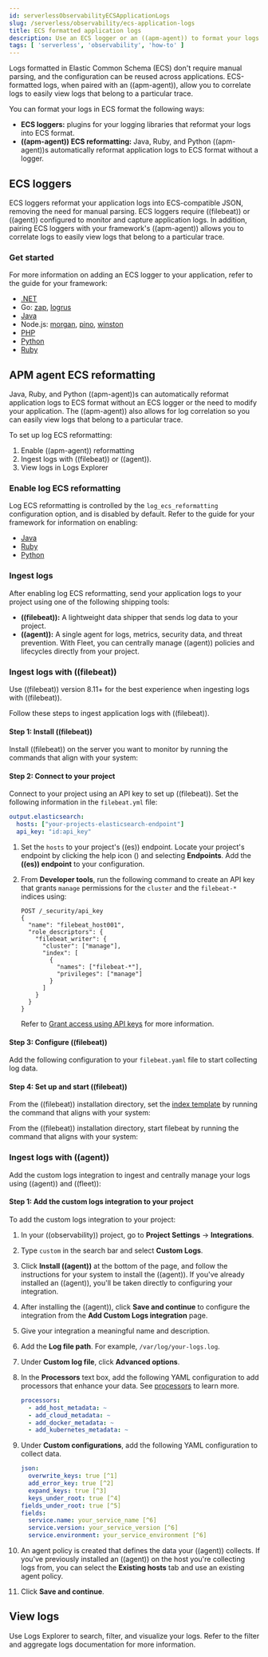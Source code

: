 ```yaml
---
id: serverlessObservabilityECSApplicationLogs
slug: /serverless/observability/ecs-application-logs
title: ECS formatted application logs
description: Use an ECS logger or an ((apm-agent)) to format your logs in ECS format.
tags: [ 'serverless', 'observability', 'how-to' ]
---
```


<p><DocBadge template="technical preview" /></p>


<div id="ecs-logging-logs"></div>

Logs formatted in Elastic Common Schema (ECS) don't require manual parsing, and the configuration can be reused across applications. ECS-formatted logs, when paired with an ((apm-agent)), allow you to correlate logs to easily view logs that belong to a particular trace.

You can format your logs in ECS format the following ways:
* <DocLink id="serverlessObservabilityECSApplicationLogs" section="ecs-loggers">**ECS loggers:**</DocLink> plugins for your logging libraries that reformat your logs into ECS format.
* <DocLink id="serverlessObservabilityECSApplicationLogs" section="apm-agent-ecs-reformatting">**((apm-agent)) ECS reformatting:**</DocLink> Java, Ruby, and Python ((apm-agent))s automatically reformat application logs to ECS format without a logger.

## ECS loggers

ECS loggers reformat your application logs into ECS-compatible JSON, removing the need for manual parsing.
ECS loggers require ((filebeat)) or ((agent)) configured to monitor and capture application logs.
In addition, pairing ECS loggers with your framework's ((apm-agent)) allows you to correlate logs to easily view logs that belong to a particular trace.

### Get started

For more information on adding an ECS logger to your application, refer to the guide for your framework:

* [.NET](((ecs-logging-dotnet-ref))/setup.html)
* Go: [zap](((ecs-logging-go-zap-ref))/setup.html), [logrus](((ecs-logging-go-logrus-ref))/setup.html)
* [Java](((ecs-logging-java-ref))/setup.html)
* Node.js: [morgan](((ecs-logging-nodejs-ref))/morgan.html), [pino](((ecs-logging-nodejs-ref))/pino.html), [winston](((ecs-logging-nodejs-ref))/winston.html)
* [PHP](((ecs-logging-php-ref))/setup.html)
* [Python](((ecs-logging-python-ref))/installation.html)
* [Ruby](((ecs-logging-ruby-ref))/setup.html)

<div id="reformatting-logs"></div>

## APM agent ECS reformatting

Java, Ruby, and Python ((apm-agent))s can automatically reformat application logs to ECS format without an ECS logger or the need to modify your application. The ((apm-agent)) also allows for log correlation so you can easily view logs that belong to a particular trace.

To set up log ECS reformatting:

1. <DocLink id="serverlessObservabilityECSApplicationLogs" section="enable-log-ecs-reformatting">Enable ((apm-agent)) reformatting</DocLink>
1. <DocLink id="serverlessObservabilityECSApplicationLogs" section="ingest-logs">Ingest logs with ((filebeat)) or ((agent)).</DocLink>
1. <DocLink id="serverlessObservabilityECSApplicationLogs" section="view-logs">View logs in Logs Explorer</DocLink>

### Enable log ECS reformatting

Log ECS reformatting is controlled by the `log_ecs_reformatting` configuration option, and is disabled by default. Refer to the guide for your framework for information on enabling:

* [Java](((apm-java-ref))/config-logging.html#config-log-ecs-reformatting)
* [Ruby](((apm-ruby-ref))/configuration.html#config-log-ecs-formatting)
* [Python](((apm-py-ref))/configuration.html#config-log_ecs_reformatting)

### Ingest logs

After enabling log ECS reformatting, send your application logs to your project using one of the following shipping tools:

* <DocLink id="serverlessObservabilityECSApplicationLogs" section="ingest-logs-with-filebeat">**((filebeat)):**</DocLink> A lightweight data shipper that sends log data to your project.
* <DocLink id="serverlessObservabilityECSApplicationLogs" section="ingest-logs-with-agent">**((agent)):**</DocLink> A single agent for logs, metrics, security data, and threat prevention. With Fleet, you can centrally manage ((agent)) policies and lifecycles directly from your project.

### Ingest logs with ((filebeat))

<DocCallOut title="Important">
Use ((filebeat)) version 8.11+ for the best experience when ingesting logs with ((filebeat)).
</DocCallOut>

Follow these steps to ingest application logs with ((filebeat)).

#### Step 1: Install ((filebeat))

Install ((filebeat)) on the server you want to monitor by running the commands that align with your system:

<InstallWidget />

#### Step 2: Connect to your project

Connect to your project using an API key to set up ((filebeat)). Set the following information in the `filebeat.yml` file:

```yaml
output.elasticsearch:
  hosts: ["your-projects-elasticsearch-endpoint"]
  api_key: "id:api_key"
```

1. Set the `hosts` to your project's ((es)) endpoint. Locate your project's endpoint by clicking the help icon (<DocIcon type="help" title="Help icon" />) and selecting **Endpoints**. Add the **((es)) endpoint** to your configuration.
1. From **Developer tools**, run the following command to create an API key that grants `manage` permissions for the `cluster` and the `filebeat-*` indices using:

    ```shell
    POST /_security/api_key
    {
      "name": "filebeat_host001",
      "role_descriptors": {
        "filebeat_writer": {
          "cluster": ["manage"],
          "index": [
            {
              "names": ["filebeat-*"],
              "privileges": ["manage"]
            }
          ]
        }
      }
    }
    ```

    Refer to [Grant access using API keys](((filebeat-ref))/beats-api-keys.html) for more information.

#### Step 3: Configure ((filebeat))

Add the following configuration to your `filebeat.yaml` file to start collecting log data.

<ConfigureFilebeat
  plaintext={false}
  ecs_logs={true}
  intro_text={false}
/>

#### Step 4: Set up and start ((filebeat))

From the ((filebeat)) installation directory, set the [index template](((ref))/index-templates.html) by running the command that aligns with your system:

<SetupWidget />

From the ((filebeat)) installation directory, start filebeat by running the command that aligns with your system:

<StartWidget />

### Ingest logs with ((agent))

Add the custom logs integration to ingest and centrally manage your logs using ((agent)) and ((fleet)):

#### Step 1: Add the custom logs integration to your project

To add the custom logs integration to your project:

1. In your ((observability)) project, go to **Project Settings** → **Integrations**.
1. Type `custom` in the search bar and select **Custom Logs**.
1. Click **Install ((agent))** at the bottom of the page, and follow the instructions for your system to install the ((agent)). If you've already installed an ((agent)), you'll be taken directly to configuring your integration.
1. After installing the ((agent)), click **Save and continue** to configure the integration from the **Add Custom Logs integration** page.
1. Give your integration a meaningful name and description.
1. Add the **Log file path**. For example, `/var/log/your-logs.log`.
1. Under **Custom log file**, click **Advanced options**.
    <DocImage size="2" url="../images/custom-logs-advanced-options.png" alt="Screenshot of advanced options location" />
1. In the **Processors** text box, add the following YAML configuration to add processors that enhance your data. See [processors](((filebeat-ref))/filtering-and-enhancing-data.html) to learn more.

    ```yaml
    processors:
      - add_host_metadata: ~
      - add_cloud_metadata: ~
      - add_docker_metadata: ~
      - add_kubernetes_metadata: ~
    ```
1. Under **Custom configurations**, add the following YAML configuration to collect data.

    ```yaml
    json:
      overwrite_keys: true [^1]
      add_error_key: true [^2]
      expand_keys: true [^3]
      keys_under_root: true [^4]
    fields_under_root: true [^5]
    fields:
      service.name: your_service_name [^6]
      service.version: your_service_version [^6]
      service.environment: your_service_environment [^6]
    ```
    [^1]: Values from the decoded JSON object overwrite the fields that ((agent)) normally adds (type, source, offset, etc.) in case of conflicts.
    [^2]: ((agent)) adds an "error.message" and "error.type: json" key in case of JSON unmarshalling errors.
    [^3]: ((agent)) will recursively de-dot keys in the decoded JSON, and expand them into a hierarchical object structure.
    [^4]: By default, the decoded JSON is placed under a "json" key in the output document. When set to `true`, the keys are copied top level in the output document.
    [^5]: When set to `true`, custom fields are stored as top-level fields in the output document instead of being grouped under a fields sub-dictionary.
    [^6]: The `service.name` (required), `service.version` (optional), and `service.environment` (optional) of the service you're collecting logs from, used for <DocLink id="serverlessObservabilityCorrelateApplicationLogs" section="log-correlation">Log correlation</DocLink>.
1. An agent policy is created that defines the data your ((agent)) collects. If you've previously installed an ((agent)) on the host you're collecting logs from, you can select the **Existing hosts** tab and use an existing agent policy.
1. Click **Save and continue**.

## View logs

Use <DocLink id="serverlessObservabilityDiscoverAndExploreLogs">Logs Explorer</DocLink> to search, filter, and visualize your logs. Refer to the <DocLink id="serverlessObservabilityFilterAndAggregateLogs">filter and aggregate logs</DocLink> documentation for more information.